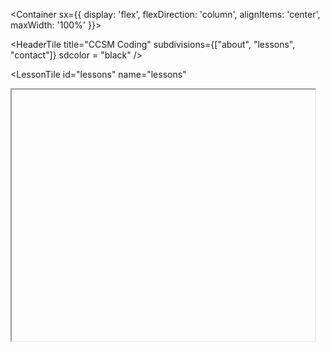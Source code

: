 
<Container sx={{
    display: 'flex',
    flexDirection: 'column',
    alignItems: 'center',
    maxWidth: '100%'
}}>

<HeaderTile 
  title="CCSM Coding" 
  subdivisions={["about", "lessons", "contact"]}
  sdcolor = "black"
/>

<LessonTile
  id="lessons"
  name="lessons"
>

<Iframe url="https://scratch.mit.edu/projects/417916589/embed"
        width="485px"
        height="402px"
        id="game"
        className="game"
        display="initial"
        position="relative"/>

</LessonTile>

<ContactTile
  id="contact"
  name="contact"
>

- <a><FaInstagram/></a>
- <a><FaFacebook/></a>
- <a><FiMail/></a>

</ContactTile>

</Container>
